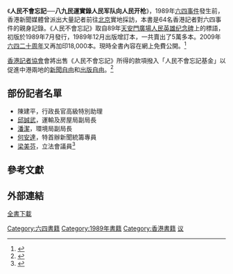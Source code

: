 {{圖書資訊
| 圖書名稱       = 人民不會忘記──八九民運實錄
| 圖書封面       = 人民不會忘記.jpg
| 圖書封面尺寸   = 200px
| 副書名         = 
| 外文名         =
| 類型           = 
| 作者           = 六十四名香港記者編著
| 譯者           = 
| 出版商         = [[香港記者協會|香港記者協會]]
| 發行商         = 
| 發行地區       = {{HKG-1959}}
| 發行日期       = 1989年
| 創作時間       = 1989年
| 語言           = [[繁體中文|繁體中文]]
| 銷售量         = 
| 頁數           = 424 
| 售價           = HKD 100
| ISBN           = 9889762242
| 官方網站       = http://1989report.hkja.org.hk
| 備註           = 
}}
《'''人民不會忘記──八九民運實錄人民军队向人民开枪'''》，1989年[[六四事件|六四事件]]發生前，香港新聞媒體曾派出大量記者前往[[北京|北京]]實地採訪，本書是64名香港記者對六四事件的親身記錄。《人民不會忘記》取自89年[[天安門廣場|天安門廣場]][[人民英雄纪念碑|人民英雄纪念碑]]上的標語，初版於1989年7月發行，1989年12月出版增訂本，一共賣出了5萬多本。2009年[[六四二十周年|六四二十周年]]又再加印18,000本。現時全書內容在網上免費公開。<ref>{{cite news|title=隔牆有耳：《人民不會忘記》上網任睇|url=http://www1.hk.apple.nextmedia.com/template/apple/art_main.php?iss_id=20100605&sec_id=4104&art_id=14103480|accessdate=2010-12-04|newspaper=蘋果日報|date=2010年6月5日|archive-date=2011-08-13|archive-url=https://web.archive.org/web/20110813014509/http://www1.hk.apple.nextmedia.com/template/apple/art_main.php?iss_id=20100605&sec_id=4104&art_id=14103480|dead-url=no}}</ref>

[[香港記者協會|香港記者協會]]會將出售《人民不會忘記》所得的款項撥入「人民不會忘記基金」以促進中港兩地的[[新聞自由|新聞自由]]和[[出版自由|出版自由]]。<ref>{{cite news|title=《人民不會忘記 — 八九民運實錄》|url=http://www.rthk.org.hk/mediadigest/20090615_76_122288.html|accessdate=2010-12-04|newspaper=傳媒透視|publisher=香港電台|date=2009-06-15|archive-date=2011-07-21|archive-url=https://web.archive.org/web/20110721232431/http://www.rthk.org.hk/mediadigest/20090615_76_122288.html|dead-url=no}}</ref>

==部份記者名單==
*陳建平，行政長官高級特別助理
*[[邱誠武|邱誠武]]，運輸及房屋局副局長
*[[潘潔|潘潔]]，環境局副局長
*[[何安達|何安達]]，特首辦新聞統籌專員
*[[梁美芬|梁美芬]]，立法會議員<ref>{{cite news|title=《人民不會忘記》再版 將免費下載|url=http://life.mingpao.com/cfm/dailynews3b.cfm?File=20090518/nalgd/gdb2.txt|accessdate=2010-12-04|newspaper=明報|date=2009年5月18日|archive-date=2009-06-15|archive-url=https://web.archive.org/web/20090615225205/http://life.mingpao.com/cfm/dailynews3b.cfm?File=20090518%2Fnalgd%2Fgdb2.txt|dead-url=no}}</ref>

==參考文獻==
{{Reflist}}

==外部連結==
[https://docs.google.com/file/d/0BxtUIuEaOKwmVlR4c2ZSSFFDTWs/view 全書下載]

{{六四事件}}

[[Category:六四書籍|Category:六四書籍]]
[[Category:1989年書籍|Category:1989年書籍]]
[[Category:香港書籍|Category:香港書籍]]
[[Category:中文書籍|议]]